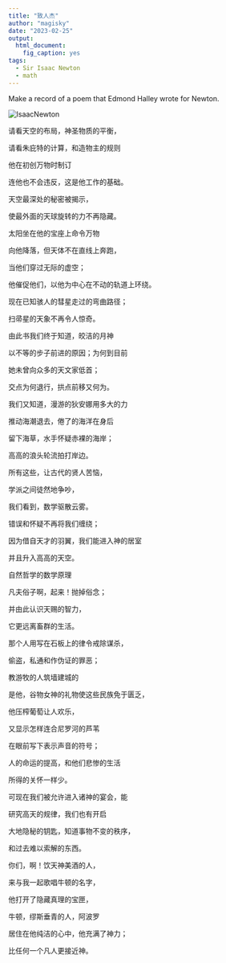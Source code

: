 ```yaml
---
title: "致人杰"
author: "magisky"
date: "2023-02-25"
output: 
  html_document: 
    fig_caption: yes
tags: 
  - Sir Isaac Newton
  - math
---
```


Make a record of a poem that Edmond Halley wrote for Newton.

<!---more--->

![](/images/IsaacNewton.jpg "IsaacNewton")

请看天空的布局，神圣物质的平衡，

请看朱庇特的计算，和造物主的规则

他在初创万物时制订

连他也不会违反，这是他工作的基础。

天空最深处的秘密被揭示，

使最外面的天球旋转的力不再隐藏。

太阳坐在他的宝座上命令万物

向他降落，但天体不在直线上奔跑，

当他们穿过无际的虚空；

他催促他们，以他为中心在不动的轨道上环绕。

现在已知骇人的彗星走过的弯曲路径；

扫帚星的天象不再令人惊奇。

由此书我们终于知道，皎洁的月神

以不等的步子前进的原因；为何到目前

她未曾向众多的天文家低首；

交点为何退行，拱点前移又何为。

我们又知道，漫游的狄安娜用多大的力

推动海潮退去，倦了的海洋在身后

留下海草，水手怀疑赤裸的海岸；

高高的浪头轮流拍打岸边。

所有这些，让古代的贤人苦恼，

学派之间徒然地争吵，

我们看到，数学驱散云雾。

错误和怀疑不再将我们缠绕；

因为借自天才的羽翼，我们能进入神的居室

并且升入高高的天空。

自然哲学的数学原理

凡夫俗子啊，起来！抛掉俗念；

并由此认识天赐的智力，

它更远离畜群的生活。

那个人用写在石板上的律令戒除谋杀，

偷盗，私通和作伪证的罪恶；

教游牧的人筑墙建城的

是他，谷物女神的礼物使这些民族免于匮乏，

他压榨葡萄让人欢乐，

又显示怎样连合尼罗河的芦苇

在眼前写下表示声音的符号；

人的命运的提高，和他们悲惨的生活

所得的关怀一样少。

可现在我们被允许进入诸神的宴会，能

研究高天的规律，我们也有开启

大地隐秘的钥匙，知道事物不变的秩序，

和过去难以索解的东西。

你们，啊！饮天神美酒的人，

来与我一起歌唱牛顿的名字，

他打开了隐藏真理的宝匣，

牛顿，缪斯垂青的人，阿波罗

居住在他纯洁的心中，他充满了神力；

比任何一个凡人更接近神。

